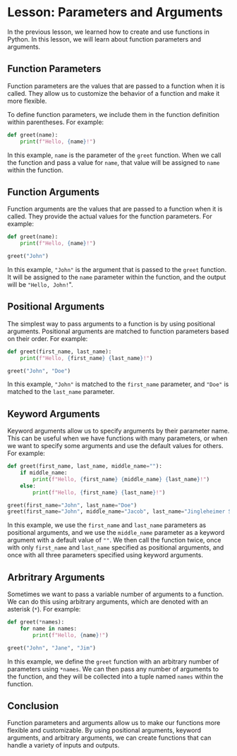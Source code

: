 # Lesson: Parameters and Arguments

In the previous lesson, we learned how to create and use functions in Python. In this lesson, we will learn about function parameters and arguments.

## Function Parameters

Function parameters are the values that are passed to a function when it is called. They allow us to customize the behavior of a function and make it more flexible.

To define function parameters, we include them in the function definition within parentheses. For example:

```python
def greet(name):
    print(f"Hello, {name}!")
```

In this example, `name` is the parameter of the `greet` function. When we call the function and pass a value for `name`, that value will be assigned to `name` within the function.

## Function Arguments

Function arguments are the values that are passed to a function when it is called. They provide the actual values for the function parameters. For example:

```python
def greet(name):
    print(f"Hello, {name}!")

greet("John")
```

In this example, `"John"` is the argument that is passed to the `greet` function. It will be assigned to the `name` parameter within the function, and the output will be `"Hello, John!`".

## Positional Arguments

The simplest way to pass arguments to a function is by using positional arguments. Positional arguments are matched to function parameters based on their order. For example:

```python
def greet(first_name, last_name):
    print(f"Hello, {first_name} {last_name}!")

greet("John", "Doe")
```

In this example, `"John"` is matched to the `first_name` parameter, and `"Doe"` is matched to the `last_name` parameter.

## Keyword Arguments

Keyword arguments allow us to specify arguments by their parameter name. This can be useful when we have functions with many parameters, or when we want to specify some arguments and use the default values for others. For example:

```python
def greet(first_name, last_name, middle_name=""):
    if middle_name:
        print(f"Hello, {first_name} {middle_name} {last_name}!")
    else:
        print(f"Hello, {first_name} {last_name}!")

greet(first_name="John", last_name="Doe")
greet(first_name="John", middle_name="Jacob", last_name="Jingleheimer Schmidt")
```

In this example, we use the `first_name` and `last_name` parameters as positional arguments, and we use the `middle_name` parameter as a keyword argument with a default value of `""`. We then call the function twice, once with only `first_name` and `last_name` specified as positional arguments, and once with all three parameters specified using keyword arguments.

## Arbritrary Arguments

Sometimes we want to pass a variable number of arguments to a function. We can do this using arbitrary arguments, which are denoted with an asterisk (`*`). For example:

```python
def greet(*names):
    for name in names:
        print(f"Hello, {name}!")

greet("John", "Jane", "Jim")
```

In this example, we define the `greet` function with an arbitrary number of parameters using `*names`. We can then pass any number of arguments to the function, and they will be collected into a tuple named `names` within the function.

## Conclusion

Function parameters and arguments allow us to make our functions more flexible and customizable. By using positional arguments, keyword arguments, and arbitrary arguments, we can create functions that can handle a variety of inputs and outputs.
